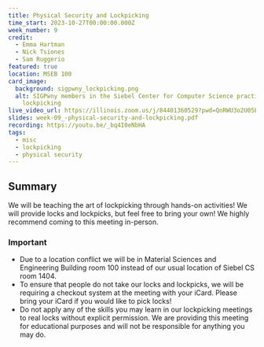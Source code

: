 ```yaml
---
title: Physical Security and Lockpicking
time_start: 2023-10-27T00:00:00.000Z
week_number: 9
credit:
  - Emma Hartman
  - Nick Tsiones
  - Sam Ruggerio
featured: true
location: MSEB 100
card_image:
  background: sigpwny_lockpicking.png
  alt: SIGPwny members in the Siebel Center for Computer Science practicing
    lockpicking
live_video_url: https://illinois.zoom.us/j/84401360529?pwd=QnRWU3o2U05EUGRtaWdyM3cwZnU0QT09
slides: week-09_-physical-security-and-lockpicking.pdf
recording: https://youtu.be/_bq4I0eNbHA
tags:
  - misc
  - lockpicking
  - physical security
---
```

## Summary

We will be teaching the art of lockpicking through hands-on activities! We will provide locks and lockpicks, but feel free to bring your own! We highly recommend coming to this meeting in-person.

### **Important**

* Due to a location conflict we will be in Material Sciences and Engineering Building room 100 instead of our usual location of Siebel CS room 1404.
* To ensure that people do not take our locks and lockpicks, we will be requiring a checkout system at the meeting with your iCard. Please bring your iCard if you would like to pick locks!
* Do not apply any of the skills you may learn in our lockpicking meetings to real locks without explicit permission. We are providing this meeting for educational purposes and will not be responsible for anything you may do.